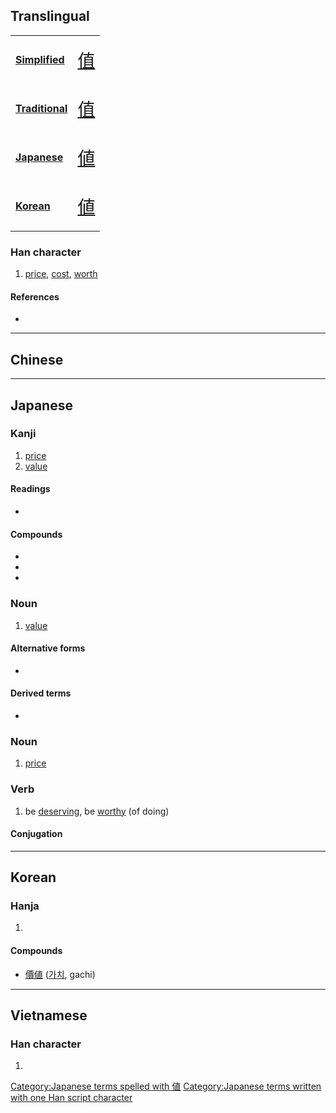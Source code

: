 {{character info/new}}
{{also|值}}
==Translingual==
{| class="floatright" border=1 cellpadding="5" cellspacing="0"
|- valign="center"
| bgcolor="#dfefff"|
'''[[Simplified Chinese|Simplified]]'''
|<span class="Hans" lang="zh-hans" style="font-size: 175%">[[值]]</span>
|- valign="center"
| bgcolor="#dfefff"|
'''[[Traditional Chinese|Traditional]]'''
|<span class="Hant" lang="zh-hant" style="font-size: 175%">[[值]]</span>
|- valign="center"
| bgcolor="#dfefff"|
'''[[Japanese]]'''
|<span class="Jpan" lang="jp" style="font-size: 175%">[[値]]</span>
|- valign="center"
| bgcolor="#dfefff"|
'''[[Korean]]'''
|<span class="Ko" lang="ko" style="font-size: 175%">[[値]]</span>
|}

===Han character===
{{Han char|rn=9|rad=人|as=08|sn=10|four=|canj=OJBV,XOJBV|ids=⿰亻直}}

# [[price]], [[cost]], [[worth]]

====References====
* {{Han ref|kx=0108.150|dkj=00786|dj=0231.050|hdz=10171.081|uh=5024|ud=20516}}

----

==Chinese==
{{zh-see|值|v}}

----

==Japanese==

===Kanji===
{{ja-kanji|grade=6|rs=人08}}

# [[price]]
# [[value]]

====Readings====
* {{ja-readings|kanon=[[ち]] (chi), [[ちょく]] (choku)|kun=[[ね]] (ne), [[あたい]] (atai), [[あう]] (au)}}

====Compounds====
* {{ja-r|価値|かち|gloss=[[value]]}}
* {{ja-r|値段|ねだん|gloss=[[price]]}}
* {{ja-r|卸値|おろしね|gloss=[[trade]] [[price]]}}

===Noun===
{{ja-noun|あたい}}

# [[value]]

====Alternative forms====
* {{l|ja|価}}

====Derived terms====
* {{ja-r|値千金|あたいせんきん}}

===Noun===
{{ja-noun|ね}}

# [[price]]

===Verb===
{{ja-verb-suru|あたい}}

# be [[deserving]], be [[worthy]] (of doing)

====Conjugation====
{{ja-suru|あたい}}

[[Category:Japanese terms spelled with 値]]
[[Category:Japanese terms written with one Han script character]]

----

==Korean==

===Hanja===
{{ko-hanja|hangeul=치|rv=chi|mr=ch'i}}

# {{defn|lang=ko|sort=人08}}

====Compounds====
* [[價値]] ([[가치]], gachi)

----

==Vietnamese==

===Han character===
{{vi-hantu|[[trị]], [[trịa]]|rs=人08}}

# {{defn|lang=vi|sort=人08}}